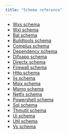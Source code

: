 ```yaml
---
title: "Schema reference"
---
```


- [Wxs schema](wxs/)
- [Wxl schema](wxl/)
- [Bal schema](bal/)
- [Buildtools schema](buildtools/)
- [Complus schema](complus/)
- [Dependency schema](dependency/)
- [Difxapp schema](difxapp/)
- [Directx schema](directx/)
- [Firewall schema](firewall/)
- [Http schema](http/)
- [Iis schema](iis/)
- [Msix schema](msix/)
- [Msmq schema](msmq/)
- [Netfx schema](netfx/)
- [Powershell schema](powershell/)
- [Sql schema](sql/)
- [Thmutil schema](thmutil/)
- [Ui schema](ui/)
- [Util schema](util/)
- [Vs schema](vs/)
